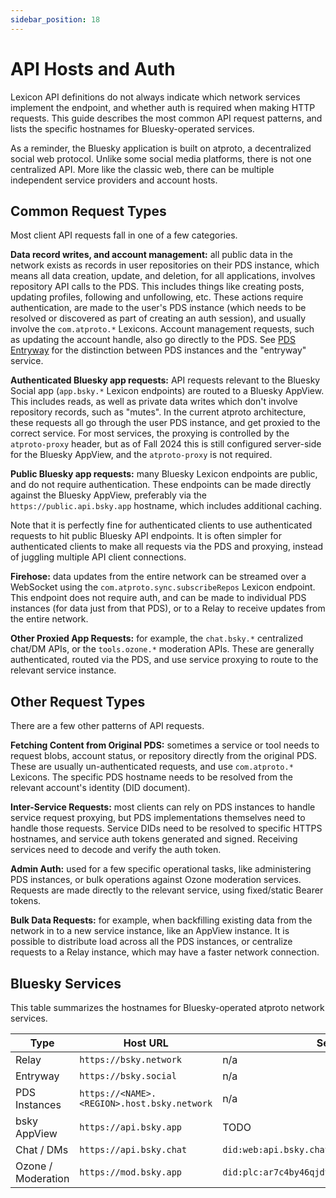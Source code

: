 ```yaml
---
sidebar_position: 18
---
```


# API Hosts and Auth

Lexicon API definitions do not always indicate which network services implement the endpoint, and whether auth is required when making HTTP requests. This guide describes the most common API request patterns, and lists the specific hostnames for Bluesky-operated services.

As a reminder, the Bluesky application is built on atproto, a decentralized social web protocol. Unlike some social media platforms, there is not one centralized API. More like the classic web, there can be multiple independent service providers and account hosts.


## Common Request Types

Most client API requests fall in one of a few categories.

**Data record writes, and account management:** all public data in the network exists as records in user repositories on their PDS instance, which means all data creation, update, and deletion, for all applications, involves repository API calls to the PDS. This includes things like creating posts, updating profiles, following and unfollowing, etc. These actions require authentication, are made to the user's PDS instance (which needs to be resolved or discovered as part of creating an auth session), and usually involve the `com.atproto.*` Lexicons. Account management requests, such as updating the account handle, also go directly to the PDS. See [PDS Entryway](/docs/advanced-guides/entryway) for the distinction between PDS instances and the "entryway" service.

**Authenticated Bluesky app requests:** API requests relevant to the Bluesky Social app (`app.bsky.*` Lexicon endpoints) are routed to a Bluesky AppView. This includes reads, as well as private data writes which don't involve repository records, such as "mutes". In the current atproto architecture, these requests all go through the user PDS instance, and get proxied to the correct service. For most services, the proxying is controlled by the `atproto-proxy` header, but as of Fall 2024 this is still configured server-side for the Bluesky AppView, and the `atproto-proxy` is not required.

**Public Bluesky app requests:** many Bluesky Lexicon endpoints are public, and do not require authentication. These endpoints can be made directly against the Bluesky AppView, preferably via the `https://public.api.bsky.app` hostname, which includes additional caching.

Note that it is perfectly fine for authenticated clients to use authenticated requests to hit public Bluesky API endpoints. It is often simpler for authenticated clients to make all requests via the PDS and proxying, instead of juggling multiple API client connections.

**Firehose:** data updates from the entire network can be streamed over a WebSocket using the `com.atproto.sync.subscribeRepos` Lexicon endpoint. This endpoint does not require auth, and can be made to individual PDS instances (for data just from that PDS), or to a Relay to receive updates from the entire network.

**Other Proxied App Requests:** for example, the `chat.bsky.*` centralized chat/DM APIs, or the `tools.ozone.*` moderation APIs. These are generally authenticated, routed via the PDS, and use service proxying to route to the relevant service instance.


## Other Request Types

There are a few other patterns of API requests.

**Fetching Content from Original PDS:** sometimes a service or tool needs to request blobs, account status, or repository directly from the original PDS. These are usually un-authenticated requests, and use `com.atproto.*` Lexicons. The specific PDS hostname needs to be resolved from the relevant account's identity (DID document).

**Inter-Service Requests:** most clients can rely on PDS instances to handle service request proxying, but PDS implementations themselves need to handle those requests. Service DIDs need to be resolved to specific HTTPS hostnames, and service auth tokens generated and signed. Receiving services need to decode and verify the auth token.

**Admin Auth:** used for a few specific operational tasks, like administering PDS instances, or bulk operations against Ozone moderation services. Requests are made directly to the relevant service, using fixed/static Bearer tokens.

**Bulk Data Requests:** for example, when backfilling existing data from the network in to a new service instance, like an AppView instance. It is possible to distribute load across all the PDS instances, or centralize requests to a Relay instance, which may have a faster network connection.


## Bluesky Services

This table summarizes the hostnames for Bluesky-operated atproto network services.

| Type | Host URL | Service DID |
| ---- | --- | ----------- |
| Relay | `https://bsky.network` | n/a |
| Entryway | `https://bsky.social` | n/a |
| PDS Instances | `https://<NAME>.<REGION>.host.bsky.network` | n/a |
| bsky AppView | `https://api.bsky.app` | TODO |
| Chat / DMs | `https://api.bsky.chat` | `did:web:api.bsky.chat#bsky_chat` |
| Ozone / Moderation | `https://mod.bsky.app` | `did:plc:ar7c4by46qjdydhdevvrndac#atproto_labeler` |

